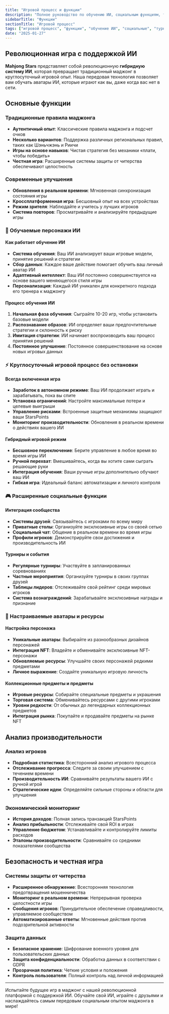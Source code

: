 ```yaml
---
title: "Игровой процесс и функции"
description: "Полное руководство по обучению ИИ, социальным функциям, турнирам и возможностям платформы"
sidebarTitle: "Функции"
sectionTitle: "Игровой процесс"
tags: ["игровой процесс", "функции", "обучение ИИ", "социальные", "турниры"]
date: "2025-01-27"
---
```


## Революционная игра с поддержкой ИИ

**Mahjong Stars** представляет собой революционную **гибридную систему ИИ**, которая превращает традиционный маджонг в круглосуточный игровой опыт. Наша передовая технология позволяет вам обучать аватары ИИ, которые играют как вы, даже когда вас нет в сети.

## Основные функции

### Традиционные правила маджонга
- **Аутентичный опыт**: Классические правила маджонга и подсчет очков
- **Несколько вариантов**: Поддержка различных региональных правил, таких как Шэньчжэнь и Риичи
- **Игры на основе навыков**: Чистая стратегия без механики «плати, чтобы победить»
- **Честная игра**: Расширенные системы защиты от читерства обеспечивают целостность

### Современные улучшения
- **Обновления в реальном времени**: Мгновенная синхронизация состояния игры
- **Кроссплатформенная игра**: Бесшовный опыт на всех устройствах
- **Режим зрителя**: Наблюдайте и учитесь у лучших игроков
- **Система повторов**: Просматривайте и анализируйте предыдущие игры

### 🤖 Обучаемые персонажи ИИ

#### Как работает обучение ИИ
- **Система обучения**: Ваш ИИ анализирует ваши игровые модели, принятие решений и стратегии
- **Сбор данных**: Каждое ваше действие помогает обучить ваш личный аватар ИИ
- **Адаптивный интеллект**: Ваш ИИ постоянно совершенствуется на основе вашего меняющегося стиля игры
- **Персонализация**: Каждый ИИ уникален для конкретного подхода его тренера к маджонгу

#### Процесс обучения ИИ
1. **Начальная фаза обучения**: Сыграйте 10-20 игр, чтобы установить базовые модели
2. **Распознавание образов**: ИИ определяет ваши предпочтительные стратегии и склонность к риску
3. **Имитация стратегии**: ИИ начинает воспроизводить ваш процесс принятия решений
4. **Постоянное улучшение**: Постоянное совершенствование на основе новых игровых данных

### ⚡ Круглосуточный игровой процесс без остановки

#### Всегда включенная игра
- **Заработок в автономном режиме**: Ваш ИИ продолжает играть и зарабатывать, пока вы спите
- **Установка ограничений**: Настройте максимальные потери и целевые выигрыши
- **Управление рисками**: Встроенные защитные механизмы защищают ваши StarsPoints
- **Мониторинг производительности**: Обновления в реальном времени о действиях вашего ИИ

#### Гибридный игровой режим
- **Бесшовное переключение**: Берите управление в любое время во время игры ИИ
- **Ручной перехват**: Вмешивайтесь, когда вы хотите сами сыграть решающие руки
- **Интеграция обучения**: Ваши ручные игры дополнительно обучают ваш ИИ
- **Гибкая игра**: Идеальный баланс автоматизации и личного контроля

### 🎮 Расширенные социальные функции

#### Интеграция сообщества
- **Системы друзей**: Связывайтесь с игроками по всему миру
- **Приватные столы**: Организуйте эксклюзивные игры со своей сетью
- **Социальный чат**: Общение в реальном времени во время игры
- **Профили игроков**: Демонстрируйте свои достижения и производительность ИИ

#### Турниры и события
- **Регулярные турниры**: Участвуйте в запланированных соревнованиях
- **Частные мероприятия**: Организуйте турниры в своих группах друзей
- **Таблицы лидеров**: Отслеживайте свой рейтинг среди мировых игроков
- **Система вознаграждений**: Зарабатывайте эксклюзивные награды и признание

### 🎨 Настраиваемые аватары и ресурсы

#### Настройка персонажа
- **Уникальные аватары**: Выбирайте из разнообразных дизайнов персонажей
- **Интеграция NFT**: Владейте и обменивайте эксклюзивные NFT-персонажи
- **Обновляемые ресурсы**: Улучшайте своих персонажей редкими предметами
- **Личное выражение**: Создайте уникальную игровую личность

#### Коллекционные предметы и предметы
- **Игровые ресурсы**: Собирайте специальные предметы и украшения
- **Торговая система**: Обменивайтесь ресурсами с другими игроками
- **Уровни редкости**: От обычных до легендарных коллекционных предметов
- **Интеграция рынка**: Покупайте и продавайте предметы на рынке NFT

## Анализ производительности

### Анализ игроков
- **Подробная статистика**: Всесторонний анализ игрового процесса
- **Отслеживание прогресса**: Следите за своим улучшением с течением времени
- **Производительность ИИ**: Сравнивайте результаты вашего ИИ с ручной игрой
- **Стратегические идеи**: Определяйте сильные стороны и области для улучшения

### Экономический мониторинг
- **История доходов**: Полная запись транзакций StarsPoints
- **Анализ прибыльности**: Отслеживайте свой ROI в играх
- **Управление бюджетом**: Устанавливайте и контролируйте лимиты расходов
- **Эталоны производительности**: Сравнивайте со средними показателями сообщества

## Безопасность и честная игра

### Системы защиты от читерства
- **Расширенное обнаружение**: Всесторонняя технология предотвращения мошенничества
- **Мониторинг в реальном времени**: Непрерывная проверка целостности игры
- **Сообщения игроков**: Принудительное обеспечение справедливости, управляемое сообществом
- **Автоматизированные ответы**: Мгновенные действия против подозрительной активности

### Защита данных
- **Безопасное хранение**: Шифрование военного уровня для пользовательских данных
- **Защита конфиденциальности**: Обработка данных в соответствии с GDPR
- **Прозрачная политика**: Четкие условия и положения
- **Контроль пользователя**: Полный контроль над личной информацией

---

Испытайте будущее игр в маджонг с нашей революционной платформой с поддержкой ИИ. Обучайте свой ИИ, играйте с друзьями и наслаждайтесь самым передовым социальным опытом маджонга в мире!